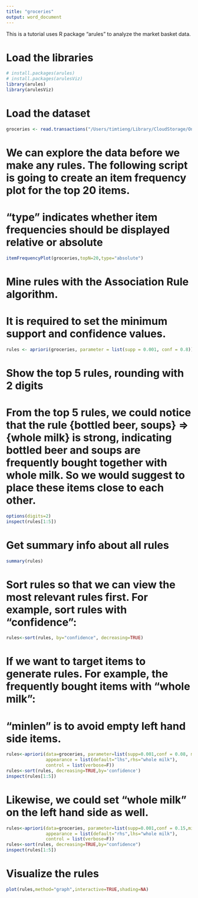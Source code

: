 ```yaml
---
title: "groceries"
output: word_document
---
```


This is a tutorial uses R package "arules" to analyze the market basket data. 

# Load the libraries
```r
# install.packages(arules)
# install.packages(arulesViz)
library(arules)
library(arulesViz)
```

# Load the dataset
```r
groceries <- read.transactions("/Users/timtieng/Library/CloudStorage/OneDrive-Personal/Desktop/Masters in Applied Data Science/IST-707 Machine Learning/Week 3//groceries.csv", format="basket", sep="," )
```

# We can explore the data before we make any rules. The following script is going to create an item frequency plot for the top 20 items.
# "type" indicates whether item frequencies should be displayed relative or absolute
```r
itemFrequencyPlot(groceries,topN=20,type="absolute")
```

# Mine rules with the Association Rule algorithm. 
# It is required to set the minimum support and confidence values.
```r
rules <- apriori(groceries, parameter = list(supp = 0.001, conf = 0.8))
```

# Show the top 5 rules, rounding with 2 digits
# From the top 5 rules, we could notice that the rule {bottled beer, soups} => {whole milk} is strong, indicating bottled beer and soups are frequently bought together with whole milk. So we would suggest to place these items close to each other.
```r
options(digits=2)
inspect(rules[1:5])
```

# Get summary info about all rules
```r
summary(rules)
```

# Sort rules so that we can view the most relevant rules first. For example, sort rules with "confidence":
```r
rules<-sort(rules, by="confidence", decreasing=TRUE)
```

# If we want to target items to generate rules. For example, the frequently bought items with “whole milk”:
# "minlen" is to avoid empty left hand side items.
```r
rules<-apriori(data=groceries, parameter=list(supp=0.001,conf = 0.08, minlen=2), 
               appearance = list(default="lhs",rhs="whole milk"),
               control = list(verbose=F))
rules<-sort(rules, decreasing=TRUE,by='confidence')
inspect(rules[1:5])
```

# Likewise, we could set "whole milk" on the left hand side as well.
```r
rules<-apriori(data=groceries, parameter=list(supp=0.001,conf = 0.15,minlen=2), 
               appearance = list(default="rhs",lhs="whole milk"),
               control = list(verbose=F))
rules<-sort(rules, decreasing=TRUE,by="confidence")
inspect(rules[1:5])
```

# Visualize the rules
```r
plot(rules,method="graph",interactive=TRUE,shading=NA)
```